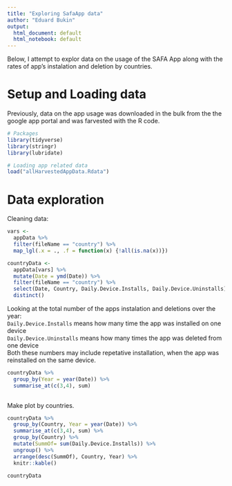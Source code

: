 ```yaml
---
title: "Exploring SafaApp data"
author: "Eduard Bukin"
output:
  html_document: default
  html_notebook: default
---
```


Below, I attempt to explor data on the usage of the SAFA App along with the rates of app's instalation and deletion by countries. 

# Setup and Loading data

Previously, data on the app usage was downloaded in the bulk from the the google app portal and was farvested with the R code.

```r
# Packages
library(tidyverse)
library(stringr)
library(lubridate)

# Loading app related data
load("allHarvestedAppData.Rdata")
```

# Data exploration

Cleaning data:

```r
vars <- 
  appData %>% 
  filter(fileName == "country") %>% 
  map_lgl(.x = ., .f = function(x) {!all(is.na(x))})

countryData <-
  appData[vars] %>%
  mutate(Date = ymd(Date)) %>% 
  filter(fileName == "country") %>%
  select(Date, Country, Daily.Device.Installs, Daily.Device.Uninstalls) %>% 
  distinct() 
```

Looking at the total number of the apps instalation and deletions over the year:  
`Daily.Device.Installs` means how many time the app was installed on one device  
`Daily.Device.Uninstalls` means how many times the app was deleted from one device  
Both these numbers may include repetative installation, when the app was reinstalled on the same device.

```r
countryData %>% 
  group_by(Year = year(Date)) %>% 
  summarise_at(c(3,4), sum)
  
```

Make plot by countries.

```r
countryData %>% 
  group_by(Country, Year = year(Date)) %>% 
  summarise_at(c(3,4), sum) %>% 
  group_by(Country) %>% 
  mutate(SummOf= sum(Daily.Device.Installs)) %>% 
  ungroup() %>% 
  arrange(desc(SummOf), Country, Year) %>% 
  knitr::kable()

countryData
  
```










